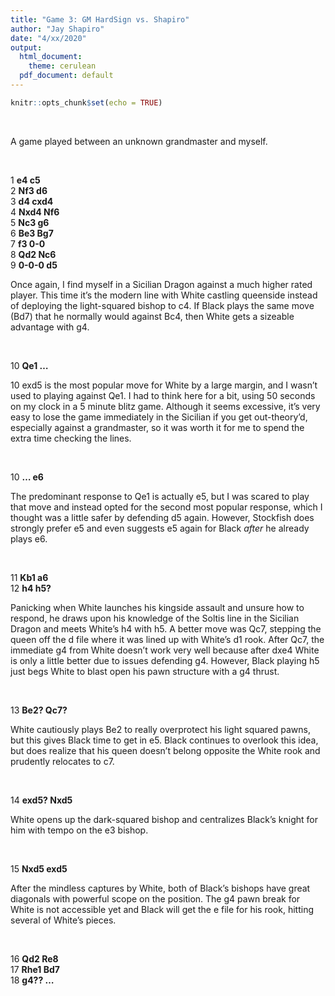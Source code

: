 ---
title: "Game 3: GM HardSign vs. Shapiro"
author: "Jay Shapiro"
date: "4/xx/2020"
output: 
  html_document:
    theme: cerulean
  pdf_document: default
---

```{r setup, include=FALSE}
knitr::opts_chunk$set(echo = TRUE)
```

<br>

A game played between an unknown grandmaster and myself.

<br>

1 **e4 c5**<br>
2 **Nf3 d6**<br>
3 **d4 cxd4**<br>
4 **Nxd4 Nf6**<br>
5 **Nc3 g6**<br>
6 **Be3 Bg7**<br>
7 **f3 0-0**<br>
8 **Qd2 Nc6**<br>
9 **0-0-0 d5**<br>

Once again, I find myself in a Sicilian Dragon against a much higher rated player. This time it's the modern line with White castling queenside instead of deploying the light-squared bishop to c4. If Black plays the same move (Bd7) that he normally would against Bc4, then White gets a sizeable advantage with g4.

<br>

10 **Qe1 ...**<br>

10 exd5 is the most popular move for White by a large margin, and I wasn't used to playing against Qe1. I had to think here for a bit, using 50 seconds on my clock in a 5 minute blitz game. Although it seems excessive, it's very easy to lose the game immediately in the Sicilian if you get out-theory'd, especially against a grandmaster, so it was worth it for me to spend the extra time checking the lines.

<br>

10 **... e6**<br>

The predominant response to Qe1 is actually e5, but I was scared to play that move and instead opted for the second most popular response, which I thought was a little safer by defending d5 again. However, Stockfish does strongly prefer e5 and even suggests e5 again for Black *after* he already plays e6. 

<br>

11 **Kb1 a6**<br>
12 **h4 h5?**<br>

Panicking when White launches his kingside assault and unsure how to respond, he draws upon his knowledge of the Soltis line in the Sicilian Dragon and meets White's h4 with h5. A better move was Qc7, stepping the queen off the d file where it was lined up with White's d1 rook. After Qc7, the immediate g4 from White doesn't work very well because after dxe4 White is only a little better due to issues defending g4. However, Black playing h5 just begs White to blast open his pawn structure with a g4 thrust. 

<br> 

13 **Be2? Qc7?**<br>

White cautiously plays Be2 to really overprotect his light squared pawns, but this gives Black time to get in e5. Black continues to overlook this idea, but does realize that his queen doesn't belong opposite the White rook and prudently relocates to c7.

<br>

14 **exd5? Nxd5**<br>

White opens up the dark-squared bishop and centralizes Black's knight for him with tempo on the e3 bishop.

<br>

15 **Nxd5 exd5**<br>

After the mindless captures by White, both of Black's bishops have great diagonals with powerful scope on the position. The g4 pawn break for White is not accessible yet and Black will get the e file for his rook, hitting several of White's pieces.

<br>

16 **Qd2 Re8**<br>
17 **Rhe1 Bd7**<br>
18 **g4?? ...**<br>

